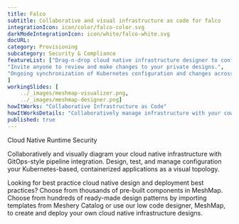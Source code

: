 ---title: Falco  subtitle: Collaborative and visual infrastructure as code for falcointegrationIcon: icon/color/falco-color.svgdarkModeIntegrationIcon: icon/white/falco-white.svgdocURL: category: Provisioningsubcategory: Security & CompliancefeatureList: ["Drag-n-drop cloud native infrastructure designer to configure, model, and deploy your workloads.","Invite anyone to review and make changes to your private designs.","Ongoing synchronization of Kubernetes configuration and changes across any number of clusters."]workingSlides: [    ../_images/meshmap-visualizer.png,    ../_images/meshmap-designer.png]howItWorks: "Collaborative Infrastructure as Code"howItWorksDetails: "Collaboratively manage infrastructure with your coworkers synchronously sharing the same designs."published: true---<p>    Cloud Native Runtime Security</p><p>    Collaboratively and visually diagram your cloud native infrastructure with GitOps-style pipeline integration. Design, test, and manage configuration your Kubernetes-based, containerized applications as a visual topology.</p><p>    Looking for best practice cloud native design and deployment best practices? Choose from thousands of pre-built components in MeshMap. Choose from hundreds of ready-made design patterns by importing templates from Meshery Catalog or use our low code designer, MeshMap, to create and deploy your own cloud native infrastructure designs.</p>